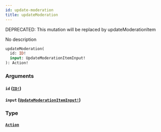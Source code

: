 ```yaml
---
id: update-moderation
title: updateModeration
---
```


<span class="badge badge--warning">DEPRECATED: This mutation will be replaced by updateModerationItem</span>

No description

```graphql
updateModeration(
  id: ID!
  input: UpdateModerationItemInput!
): Action!

```

### Arguments

#### `id` ([`ID!`](/docs/graphql/scalars/id))

#### `input` ([`UpdateModerationItemInput!`](/docs/graphql/inputs/update-moderation-item-input))

### Type

#### [`Action`](/docs/graphql/objects/action)
